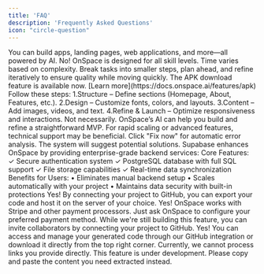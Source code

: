 ```yaml
---
title: 'FAQ'
description: 'Frequently Asked Questions'
icon: "circle-question"
---
```


<AccordionGroup>
  <Accordion title="What can I build with OnSpace?">
You can build apps, landing pages, web applications, and more—all powered by AI.
  </Accordion>
  <Accordion title="Do I need coding experience to build an app?">
No! OnSpace is designed for all skill levels. 
  </Accordion>
  <Accordion title="How long does it take to build a full-stack app?">
Time varies based on complexity. Break tasks into smaller steps, plan ahead, and refine iteratively to ensure quality while moving quickly.
  </Accordion>
    <Accordion title="How can I download APK?">
The APK download feature is available now. [Learn more](https://docs.onspace.ai/features/apk)
  </Accordion>
  <Accordion title="How do I build my website with OnSpace?">
Follow these steps:
1.Structure – Define sections (Homepage, About, Features, etc.).
2.Design – Customize fonts, colors, and layouts.
3.Content – Add images, videos, and text.
4.Refine & Launch – Optimize responsiveness and interactions.
  </Accordion> 
  <Accordion title="Do I need a CTO for my MVP?">
Not necessarily. OnSpace’s AI can help you build and refine a straightforward MVP. For rapid scaling or advanced features, technical support may be beneficial.  
  </Accordion>
  <Accordion title="What should I do if I encounter an issue with OnSpace?">
Click "Fix now" for automatic error analysis. The system will suggest potential solutions.  
  </Accordion> 
  <Accordion title="What is Supabase and how does it help OnSpace users?">
Supabase enhances OnSpace by providing enterprise-grade backend services:
Core Features:
✓ Secure authentication system
✓ PostgreSQL database with full SQL support
✓ File storage capabilities
✓ Real-time data synchronization
Benefits for Users:
• Eliminates manual backend setup
• Scales automatically with your project
• Maintains data security with built-in protections  
  </Accordion>
  <Accordion title="Can I export my project and host it somewhere else?">
Yes! By connecting your project to GitHub, you can export your code and host it on the server of your choice.
  </Accordion> 
  <Accordion title="Can I add payment systems?">
Yes! OnSpace works with Stripe and other payment processors. Just ask OnSpace to configure your preferred payment method.
  </Accordion>
  <Accordion title="Can I invite others to work on my project with me?">
While we're still building this feature, you can invite collaborators by connecting your project to GitHub. 
  </Accordion>
  <Accordion title="Can I download the code OnSpace generates?">
Yes! You can access and manage your generated code through our GitHub integration or download it directly from the top right corner.
  </Accordion>  
  <Accordion title="Can I provide a link for you to extract content from?">
Currently, we cannot process links you provide directly. This feature is under development. Please copy and paste the content you need extracted instead.
  </Accordion>  
  
</AccordionGroup>